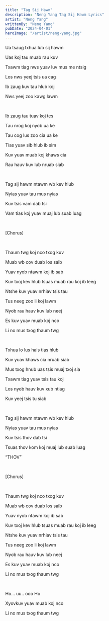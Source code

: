 ```yaml
---
title: "Tag Sij Hawm"
description: "Neng Yang Tag Sij Hawm Lyrics"
artist: "Neng Yang"
writtenBy: "Neng Yang"
pubDate: "2024-04-01"
heroImage: "/artist/neng-yang.jpg"
---
```


Ua tsaug txhua lub sij hawm

Uas koj tau muab rau kuv

Txawm tiag nws yuav luv mus me ntsig

Los nws yeej tsis ua cag

Ib zaug kuv tau hlub koj

Nws yeej zoo kawg lawm

<br />

Ib zaug tau tuav koj tes

Tau nrog koj nyob ua ke

Tau cog lus zoo cia ua ke

Tias yuav sib hlub ib sim

Kuv yuav muab koj khaws cia

Rau hauv kuv lub nruab siab

<br />

Tag sij hawm ntawm wb kev hlub

Nyias yuav tau mus nyias

Kuv tsis vam dab tsi

Vam tias koj yuav muaj lub suab luag

<br />

[Chorus]

<br />

Thaum twg koj nco txog kuv

Muab wb cov duab los saib

Yuav nyob ntawm koj ib sab

Kuv txoj kev hlub tsuas muab rau koj ib leeg

Ntshe kuv yuav nrhiav tsis tau

Tus neeg zoo li koj lawm

Nyob rau hauv kuv lub neej

Es kuv yuav muab koj nco

Li no mus txog thaum twg

<br />

Txhua lo lus hais tias hlub

Kuv yuav khaws cia nruab siab

Mus txog hnub uas tsis muaj txoj sia

Txawm tiag yuav tsis tau koj

Los nyob hauv kuv xub ntiag

Kuv yeej tsis tu siab

<br />

Tag sij hawm ntawm wb kev hlub

Nyias yuav tau mus nyias

Kuv tsis thov dab tsi

Tsuas thov kom koj muaj lub suab luag

“THOV”

<br />

[Chorus]

<br />

Thaum twg koj nco txog kuv

Muab wb cov duab los saib

Yuav nyob ntawm koj ib sab

Kuv txoj kev hlub tsuas muab rau koj ib leeg

Ntshe kuv yuav nrhiav tsis tau

Tus neeg zoo li koj lawm

Nyob rau hauv kuv lub neej

Es kuv yuav muab koj nco

Li no mus txog thaum twg

<br />

Ho... uu.. ooo Ho

Xyovkuv yuav muab koj nco

Li no mus txog thaum twg
